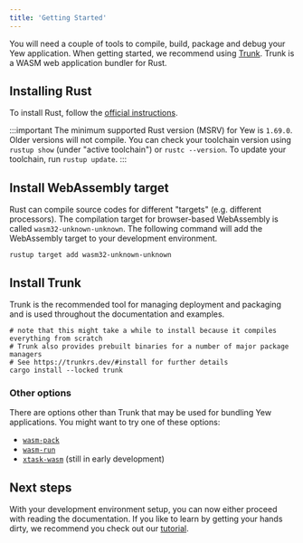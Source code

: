 ```yaml
---
title: 'Getting Started'
---
```


You will need a couple of tools to compile, build, package and debug your Yew application.
When getting started, we recommend using [Trunk](https://trunkrs.dev/). Trunk is a WASM web application
bundler for Rust.

## Installing Rust

To install Rust, follow the [official instructions](https://www.rust-lang.org/tools/install).

:::important
The minimum supported Rust version (MSRV) for Yew is `1.69.0`. Older versions will not compile.
You can check your toolchain version using
`rustup show` (under "active toolchain") or `rustc --version`. To update your
toolchain, run `rustup update`.
:::

## Install WebAssembly target

Rust can compile source codes for different "targets" (e.g. different processors). The compilation
target for browser-based WebAssembly is called `wasm32-unknown-unknown`. The following command will
add the WebAssembly target to your development environment.

```shell
rustup target add wasm32-unknown-unknown
```

## Install Trunk

Trunk is the recommended tool for managing deployment and packaging and is used throughout the
documentation and examples.

```shell
# note that this might take a while to install because it compiles everything from scratch
# Trunk also provides prebuilt binaries for a number of major package managers
# See https://trunkrs.dev/#install for further details
cargo install --locked trunk
```

### Other options

There are options other than Trunk that may be used for bundling Yew applications. You might want to try one of these options:

-   [`wasm-pack`](https://rustwasm.github.io/wasm-pack/)
-   [`wasm-run`](https://github.com/IMI-eRnD-Be/wasm-run)
-   [`xtask-wasm`](https://github.com/rustminded/xtask-wasm/) (still in early development)

## Next steps

With your development environment setup, you can now either proceed with reading the documentation.
If you like to learn by getting your hands dirty, we recommend you check out our [tutorial](../tutorial).
